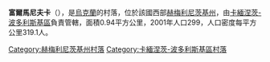 {{coord|48|39|12|N|26|45|56|E|scale:100000|display=title}}

'''富爾馬尼夫卡'''（{{lang-uk|Фурманівка}}），是[[烏克蘭|烏克蘭]]的村落，位於該國西部[[赫梅利尼茨基州|赫梅利尼茨基州]]，由[[卡緬涅茨-波多利斯基區|卡緬涅茨-波多利斯基區]]負責管轄，面積0.94平方公里，2001年人口299，人口密度每平方公里319.1人。

{{DEFAULTSORT:Фурманівка}}
[[Category:赫梅利尼茨基州村落|Category:赫梅利尼茨基州村落]]
[[Category:卡緬涅茨-波多利斯基區村落|Category:卡緬涅茨-波多利斯基區村落]]


{{Khmelnytskyi-geo-stub}}